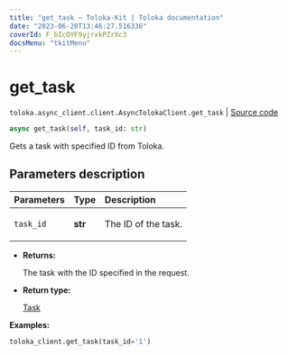 ```yaml
---
title: "get_task — Toloka-Kit | Toloka documentation"
date: "2023-06-20T13:46:27.516336"
coverId: F_bIcOYF9yjrxkPZrXc3
docsMenu: "tkitMenu"
---
```


# get_task

`toloka.async_client.client.AsyncTolokaClient.get_task` | [Source code](https://github.com/Toloka/toloka-kit/blob/v1.2.0/src/async_client/client.py#L0)

```python
async get_task(self, task_id: str)
```

Gets a task with specified ID from Toloka.

## Parameters description

| Parameters | Type | Description |
| :----------| :----| :-----------|
`task_id`|**str**|<p>The ID of the task.</p>

* **Returns:**

  The task with the ID specified in the request.

* **Return type:**

  [Task](/docs/toloka-kit/reference/toloka.client.task.Task)

**Examples:**

```python
toloka_client.get_task(task_id='1')
```